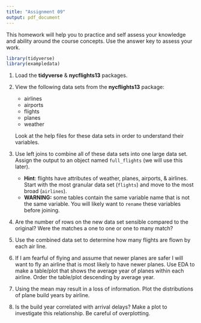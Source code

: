 ```yaml
---
title: "Assignment 09"
output: pdf_document
---
```



This homework will help you to practice and self assess your knowledge and ability around the course concepts.  Use the answer key to assess your work.  

```r
library(tidyverse)
library(exampledata)
```

1. Load the **tidyverse** & **nycflights13** packages.

2. View the following data sets from the **nycflights13** package:    

     - airlines
     - airports 
     - flights
     - planes
     - weather
    
    Look at the help files for these data sets in order to understand their variables.
    
3. Use left joins to combine all of these data sets into one large data set.  Assign the output to an object named `full_flights` (we will use this later). 

    - **Hint**: flights have attributes of weather, planes, airports, & airlines.  Start with the most granular data set (`flights`) and move to the most broad (`airlines`).
    - **WARNING:** some tables contain the same variable name that is not the same variable.  You will likely want to `rename` these variables before joining.
    
4. Are the number of rows on the new data set sensible compared to the original?  Were the matches a one to one or one to many match?

5. Use the combined data set to determine how many flights are flown by each air line. 

6. If I am fearful of flying and assume that newer planes are safer I will want to fly an airline that is most likely to have newer planes.  Use EDA to make a table/plot that shows the average year of planes within each airline.  Order the table/plot descending by average year.

7. Using the mean may result in a loss of information.  Plot the distributions of plane build years by airline.

8. Is the build year correlated with arrival delays?  Make a plot to investigate this relationship.  Be careful of overplotting.


